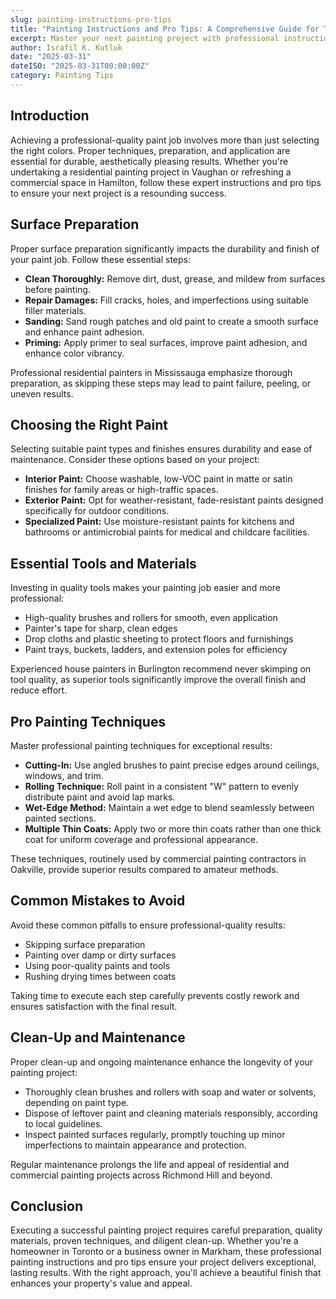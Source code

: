 ```yaml
---
slug: painting-instructions-pro-tips
title: "Painting Instructions and Pro Tips: A Comprehensive Guide for Toronto Homeowners and Businesses"
excerpt: Master your next painting project with professional instructions and insider tips for flawless, long-lasting results. Ideal for homeowners and businesses throughout Toronto and surrounding areas.
author: Israfil K. Kutluk
date: "2025-03-31"
dateISO: "2025-03-31T00:00:00Z"
category: Painting Tips
---
```


## Introduction

Achieving a professional-quality paint job involves more than just selecting the right colors. Proper techniques, preparation, and application are essential for durable, aesthetically pleasing results. Whether you're undertaking a residential painting project in Vaughan or refreshing a commercial space in Hamilton, follow these expert instructions and pro tips to ensure your next project is a resounding success.

## Surface Preparation

Proper surface preparation significantly impacts the durability and finish of your paint job. Follow these essential steps:

- **Clean Thoroughly:** Remove dirt, dust, grease, and mildew from surfaces before painting.
- **Repair Damages:** Fill cracks, holes, and imperfections using suitable filler materials.
- **Sanding:** Sand rough patches and old paint to create a smooth surface and enhance paint adhesion.
- **Priming:** Apply primer to seal surfaces, improve paint adhesion, and enhance color vibrancy.

Professional residential painters in Mississauga emphasize thorough preparation, as skipping these steps may lead to paint failure, peeling, or uneven results.

## Choosing the Right Paint

Selecting suitable paint types and finishes ensures durability and ease of maintenance. Consider these options based on your project:

- **Interior Paint:** Choose washable, low-VOC paint in matte or satin finishes for family areas or high-traffic spaces.
- **Exterior Paint:** Opt for weather-resistant, fade-resistant paints designed specifically for outdoor conditions.
- **Specialized Paint:** Use moisture-resistant paints for kitchens and bathrooms or antimicrobial paints for medical and childcare facilities.

## Essential Tools and Materials

Investing in quality tools makes your painting job easier and more professional:

- High-quality brushes and rollers for smooth, even application
- Painter's tape for sharp, clean edges
- Drop cloths and plastic sheeting to protect floors and furnishings
- Paint trays, buckets, ladders, and extension poles for efficiency

Experienced house painters in Burlington recommend never skimping on tool quality, as superior tools significantly improve the overall finish and reduce effort.

## Pro Painting Techniques

Master professional painting techniques for exceptional results:

- **Cutting-In:** Use angled brushes to paint precise edges around ceilings, windows, and trim.
- **Rolling Technique:** Roll paint in a consistent "W" pattern to evenly distribute paint and avoid lap marks.
- **Wet-Edge Method:** Maintain a wet edge to blend seamlessly between painted sections.
- **Multiple Thin Coats:** Apply two or more thin coats rather than one thick coat for uniform coverage and professional appearance.

These techniques, routinely used by commercial painting contractors in Oakville, provide superior results compared to amateur methods.

## Common Mistakes to Avoid

Avoid these common pitfalls to ensure professional-quality results:

- Skipping surface preparation
- Painting over damp or dirty surfaces
- Using poor-quality paints and tools
- Rushing drying times between coats

Taking time to execute each step carefully prevents costly rework and ensures satisfaction with the final result.

## Clean-Up and Maintenance

Proper clean-up and ongoing maintenance enhance the longevity of your painting project:

- Thoroughly clean brushes and rollers with soap and water or solvents, depending on paint type.
- Dispose of leftover paint and cleaning materials responsibly, according to local guidelines.
- Inspect painted surfaces regularly, promptly touching up minor imperfections to maintain appearance and protection.

Regular maintenance prolongs the life and appeal of residential and commercial painting projects across Richmond Hill and beyond.

## Conclusion

Executing a successful painting project requires careful preparation, quality materials, proven techniques, and diligent clean-up. Whether you're a homeowner in Toronto or a business owner in Markham, these professional painting instructions and pro tips ensure your project delivers exceptional, lasting results. With the right approach, you'll achieve a beautiful finish that enhances your property's value and appeal.
